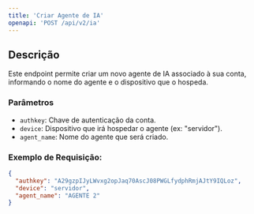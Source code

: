 ```yaml
---
title: 'Criar Agente de IA'
openapi: 'POST /api/v2/ia'
---
```


## Descrição

Este endpoint permite criar um novo agente de IA associado à sua conta, informando o nome do agente e o dispositivo que o hospeda.

### Parâmetros

* `authkey`: Chave de autenticação da conta.
* `device`: Dispositivo que irá hospedar o agente (ex: "servidor").
* `agent_name`: Nome do agente que será criado.

### Exemplo de Requisição:

```json
{
  "authkey": "A29gzpIJyLWvxg2opJaq70AscJ08PWGLfydphRmjAJtY9IQLoz",
  "device": "servidor",
  "agent_name": "AGENTE 2"
}
